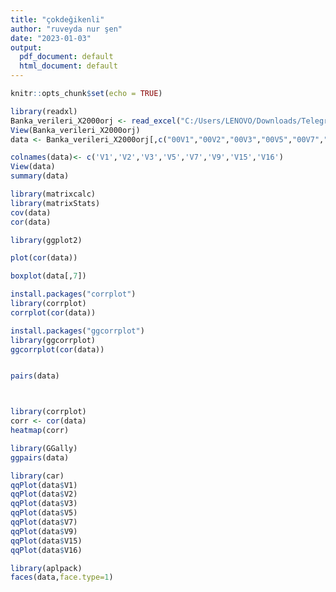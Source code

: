 ---
title: "çokdeğikenli"
author: "ruveyda nur şen"
date: "2023-01-03"
output:
  pdf_document: default
  html_document: default
---

```{r setup, include=FALSE}
knitr::opts_chunk$set(echo = TRUE)
```

```{r}
library(readxl)
Banka_verileri_X2000orj <- read_excel("C:/Users/LENOVO/Downloads/Telegram Desktop/Banka verileri_X2000orj.xlsx")
View(Banka_verileri_X2000orj)
data <- Banka_verileri_X2000orj[,c("00V1","00V2","00V3","00V5","00V7","00V9","00V15","00V16")] 

colnames(data)<- c('V1','V2','V3','V5','V7','V9','V15','V16')
View(data)
summary(data)
```
```{r}
library(matrixcalc)
library(matrixStats)
cov(data)
cor(data)

```
```{r}
library(ggplot2)

plot(cor(data))
```
```{r}
boxplot(data[,7])
```
```{r}
install.packages("corrplot")
library(corrplot)
corrplot(cor(data))

install.packages("ggcorrplot")
library(ggcorrplot)
ggcorrplot(cor(data))


pairs(data)



library(corrplot)
corr <- cor(data)
heatmap(corr)

library(GGally)
ggpairs(data)
```
```{r}
library(car)
qqPlot(data$V1)
qqPlot(data$V2)
qqPlot(data$V3)
qqPlot(data$V5)
qqPlot(data$V7)
qqPlot(data$V9)
qqPlot(data$V15)
qqPlot(data$V16)
```
```{r}
library(aplpack)
faces(data,face.type=1)

```
```{r}

```

